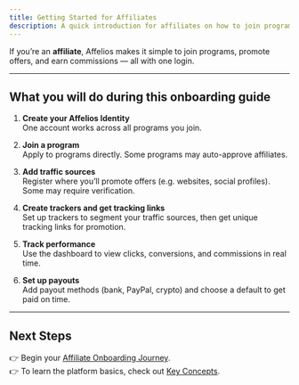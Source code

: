 ```yaml
---
title: Getting Started for Affiliates
description: A quick introduction for affiliates on how to join programs, generate links, and get paid.
---
```


If you’re an **affiliate**, Affelios makes it simple to join programs, promote offers, and earn commissions — all with one login.

---

## What you will do during this onboarding guide

1. **Create your Affelios Identity**  
   One account works across all programs you join.

2. **Join a program**  
   Apply to programs directly. Some programs may auto-approve affiliates.

3. **Add traffic sources**  
   Register where you’ll promote offers (e.g. websites, social profiles). Some may require verification.

4. **Create trackers and get tracking links**  
   Set up trackers to segment your traffic sources, then get unique tracking links for promotion.

5. **Track performance**  
   Use the dashboard to view clicks, conversions, and commissions in real time.

6. **Set up payouts**  
   Add payout methods (bank, PayPal, crypto) and choose a default to get paid on time.

---

## Next Steps

👉 Begin your [Affiliate Onboarding Journey](/knowledge-base/affiliates/onboarding).  
👉 To learn the platform basics, check out [Key Concepts](/knowledge-base/key-concepts).
